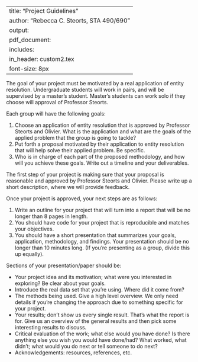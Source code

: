 
---
title: "Project Guidelines"
author: "Rebecca C. Steorts, STA 490/690"
output: 
     pdf_document:
      includes: 
          in_header: custom2.tex
font-size: 8px
---

The goal of your project must be motivated by a real application of entity resolution. Undergraduate students will work in pairs, and will be supervised by a master's student. Master's students can work solo if they choose will approval of Professor Steorts.  

Each group will have the following goals:

1. Choose an application of entity resolution that is approved by Professor Steorts and Olivier. What is the application and what are the goals of the applied problem that the group is going to tackle? 
2. Put forth a proposal motivated by their application to entity resolution that will help solve their applied problem. Be specific. 
3. Who is in charge of each part of the proposed methodology, and how will you achieve these goals. Write out a timeline and your deliverables.

The first step of your project is making sure that your proposal is reasonable and approved by Professor Steorts and Olivier. Please write up a short description, where we will provide feedback. 

Once your project is approved, your next steps are as follows:

1. Write an outline for your project that will turn into a report that will be no longer than 8 pages in length. 
2. You should have code for your project that is reproducible and matches your objectives. 
3. You should have a short presentation that summarizes your goals, application, methodology, and findings. Your presentation should be no longer than 10 minutes long. (If you're presenting as a group, divide this up equally). 

Sections of your presentation/paper should be:

- Your project idea and its motivation; what were you interested in exploring? Be clear about your goals. 
- Introduce the real data set that you're using. Where did it come from? 
- The methods being used. Give a high level overview. We only need details if you're changing the approach due to something specific for your project. 
- Your results; don’t show us every single result. That’s what the report is for. Give us
an overview of the general results and then pick some interesting results to discuss.
- Critical evaluation of the work; what else would you have done? Is there anything else you wish you would have done/had? What worked, what didn’t; what would you do next or tell someone to do next?
- Acknowledgements: resources, references, etc. 




